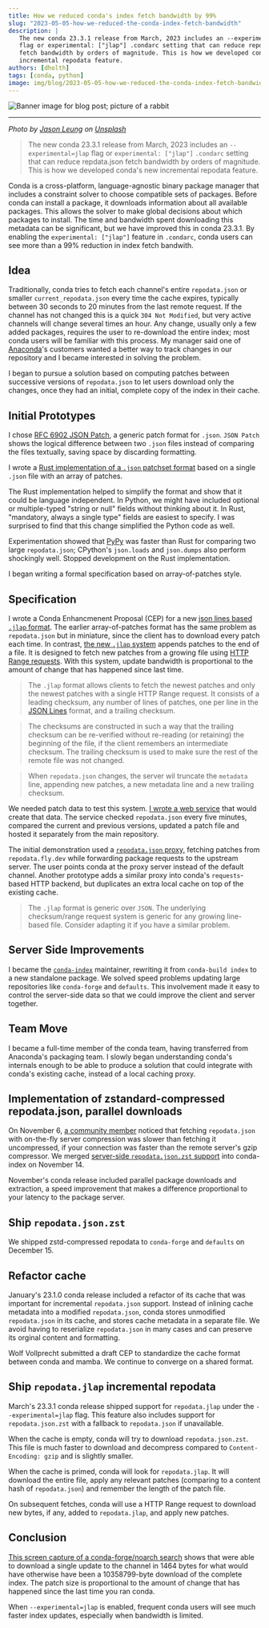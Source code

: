 ```yaml
---
title: How we reduced conda's index fetch bandwidth by 99%
slug: "2023-05-05-how-we-reduced-the-conda-index-fetch-bandwidth"
description: |
   The new conda 23.3.1 release from March, 2023 includes an --experimental=jlap
   flag or experimental: ["jlap"] .condarc setting that can reduce repdata.json
   fetch bandwidth by orders of magnitude. This is how we developed conda's new
   incremental repodata feature.
authors: [dholth]
tags: [conda, python]
image: img/blog/2023-05-05-how-we-reduced-the-conda-index-fetch-bandwidth/banner-image.jpg
---
```



<Image img={bannerImage} alt="Banner image for blog post; picture of a rabbit" />

<hr />

<p>
    <i>
        Photo by <a href="https://unsplash.com/de/@ninjason">Jason Leung</a> on <a href="https://unsplash.com/de/fotos/uFm25D3XxI0">Unsplash</a>
    </i>
</p>



> The new conda 23.3.1 release from March, 2023 includes an `--experimental=jlap` flag or `experimental: ["jlap"]` `.condarc` setting that can reduce repdata.json fetch bandwidth by orders of magnitude. This is how we developed conda's new incremental repodata feature.

Conda is a cross-platform, language-agnostic binary package manager that includes a constraint solver to choose compatible sets of packages. Before conda can install a package, it downloads information about all available packages.  This allows the solver to make global decisions about which packages to install.  The time and bandwidth spent downloading this metadata can be significant, but we have improved this in conda 23.3.1. By enabling the `experimental: ["jlap"]` feature in `.condarc`, conda users can see more than a 99% reduction in index fetch bandwith.

## Idea

Traditionally, conda tries to fetch each channel's entire `repodata.json` or smaller `current_repodata.json` every time the cache expires, typically between 30 seconds to 20 minutes from the last remote request. If the channel has not changed this is a quick `304 Not Modified`, but very active channels will change several times an hour. Any change, usually only a few added packages, requires the user to re-download the entire index; most conda users will be familiar with this process. My manager said one of [Anaconda](https://www.anaconda.com/)'s customers wanted a better way to track changes in our repository and I became interested in solving the problem.

I began to pursue a solution based on computing patches between successive versions of `repodata.json` to let users download only the changes, once they had an initial, complete copy of the index in their cache.

## Initial Prototypes

I chose [RFC 6902 JSON Patch](https://datatracker.ietf.org/doc/html/rfc6902), a generic patch format for `.json`. `JSON Patch` shows the logical difference between two `.json` files instead of comparing the files textually, saving space by discarding formatting.

I wrote a [Rust implementation of a `.json` patchset format](https://github.com/dholth/jdiff) based on a single `.json` file with an array of patches.

The Rust implementation helped to simplify the format and show that it could be language independent. In Python, we might have included optional or multiple-typed "string or null" fields without thinking about it. In Rust, "mandatory, always a single type" fields are easiest to specify. I was surprised to find that this change simplified the Python code as well.

Experimentation showed that [PyPy](https://www.pypy.org/) was faster than Rust for comparing two large `repodata.json`; CPython's `json.loads` and `json.dumps` also perform shockingly well. Stopped development on the Rust implementation.

I began writing a formal specification based on array-of-patches style.

## Specification

I wrote a Conda Enhancmenent Proposal (CEP) for a new [json lines based `.jlap` format](https://github.com/conda-incubator/ceps/pull/20/files). The earlier array-of-patches format has the same problem as `repodata.json` but in miniature, since the client has to download every patch each time. In contrast, [the new `.jlap` system](https://github.com/conda-incubator/ceps/pull/20/files) appends patches to the end of a file. It is designed to fetch new patches from a growing file using [HTTP Range requests](https://developer.mozilla.org/en-US/docs/Web/HTTP/Headers/Range). With this system, update bandwidth is proportional to the amount of change that has happened since last time.

> The `.jlap` format allows clients to fetch the newest patches and only the newest patches with a single HTTP Range request. It consists of a leading checksum, any number of lines of patches, one per line in the [JSON Lines](https://jsonlines.readthedocs.io/en/latest/) format, and a trailing checksum.

> The checksums are constructed in such a way that the trailing checksum can be re-verified without re-reading (or retaining) the beginning of the file, if the client remembers an intermediate checksum. The trailing checksum is used to make sure the rest of the remote file was not changed.

> When `repodata.json` changes, the server wil truncate the `metadata` line, appending new patches, a new metadata line and a new trailing checksum.

We needed patch data to test this system. [I wrote a web service](https://github.com/dholth/repodata-fly) that would create that data.  The service checked `repodata.json` every five minutes, compared the current and previous versions, updated a patch file and hosted it separately from the main repository.

The initial demonstration used a [`repodata.json` proxy,](https://github.com/dholth/repodata-fly/blob/main/app/repodata_proxy.py) fetching patches from `repodata.fly.dev` while forwarding package requests to the upstream server. The user points conda at the proxy server instead of the default channel. Another prototype adds a similar proxy into conda's `requests`-based HTTP backend, but duplicates an extra local cache on top of the existing cache.

> The `.jlap` format is generic over `JSON`. The underlying checksum/range request system is generic for any growing line-based file. Consider adapting it if you have a similar problem.

## Server Side Improvements

I became the [`conda-index`](https://github.com/conda/conda-index) maintainer, rewriting it from `conda-build index` to a new standalone package. We solved speed problems updating large repositories like `conda-forge` and `defaults`.  This involvement made it easy to control the server-side data so that we could improve the client and server together.

## Team Move

I became a full-time member of the conda team, having transferred from Anaconda's packaging team. I slowly began understanding conda's internals enough to be able to produce a solution that could integrate with conda's existing cache, instead of a local caching proxy.

## Implementation of zstandard-compressed repodata.json, parallel downloads

On November 6, [a community member](https://github.com/conda/infrastructure/issues/648) noticed that fetching `repodata.json` with on-the-fly server compression was slower than fetching it uncompressed, if your connection was faster than the remote server's gzip compressor. We merged [server-side `repodata.json.zst` support](https://github.com/conda/conda-index/pull/65) into conda-index on November 14.

November's conda release included parallel package downloads and extraction, a speed improvement that makes a difference proportional to your latency to the package server.

## Ship `repodata.json.zst`

We shipped zstd-compressed repodata to `conda-forge` and `defaults` on December 15.

## Refactor cache

January's 23.1.0 conda release included a refactor of its cache that was important for incremental `repodata.json` support. Instead of inlining cache metadata into a modified `repodata.json`, conda stores unmodified `repodata.json` in its cache, and stores cache metadata in a separate file. We avoid having to reserialize `repodata.json` in many cases and can preserve its orginal content and formatting.

Wolf Vollprecht submitted a draft CEP to standardize the cache format between conda and mamba. We continue to converge on a shared format.

## Ship `repodata.jlap` incremental repodata

March's 23.3.1 conda release shipped support for `repodata.jlap` under the `--experimental=jlap` flag. This feature also includes support for `repodata.json.zst` with a fallback to `repodata.json` if unavailable.

When the cache is empty, conda will try to download `repodata.json.zst`. This file is much faster to download and decompress compared to `Content-Encoding: gzip` and is slightly smaller.

When the cache is primed, conda will look for `repodata.jlap`. It will download the entire file, apply any relevant patches (comparing to a content hash of `repodata.json`) and remember the length of the patch file.

On subsequent fetches, conda will use a HTTP Range request to download new bytes, if any, added to `repodata.jlap`, and apply new patches.

## Conclusion

[This screen capture of a conda-forge/noarch search](https://asciinema.org/a/574800) shows that were able to download a single update to the channel in 1464 bytes for what would have otherwise have been a 10358799-byte download of the complete index. The patch size is proportional to the amount of change that has happened since the last time you ran conda.

When `--experimental=jlap` is enabled, frequent conda users will see much faster index updates, especially when bandwidth is limited.

